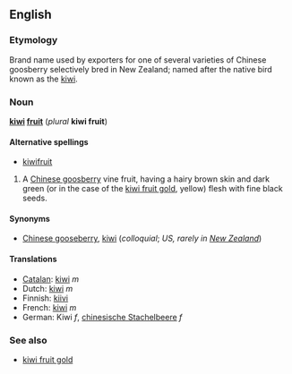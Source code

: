 ==English==
===Etymology===
Brand name used by exporters for one of several varieties of Chinese goosberry selectively bred in New Zealand; named after the native bird known as the [[kiwi]].

===Noun===
'''[[kiwi]] [[fruit]]''' (''plural'' '''kiwi fruit''')

====Alternative spellings====
*[[kiwifruit]]

#A [[Chinese goosberry]] vine fruit, having a hairy brown skin and dark green (or in the case of the [[kiwi fruit gold]], yellow) flesh with fine black seeds.

====Synonyms====
*[[Chinese gooseberry]], [[kiwi]] (''colloquial''; ''US, rarely in [[New Zealand]]'')

====Translations====
*[[Catalan]]: [[kiwi]] ''m''
*Dutch: [[kiwi]] ''m''
*Finnish: [[kiivi]]
*French: [[kiwi]] ''m''
*German: Kiwi ''f'', [[chinesische Stachelbeere]] ''f''

===See also===
*[[kiwi fruit gold]]<!--A similar fruit with yellow flesh.-->
